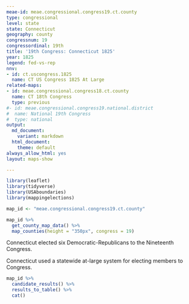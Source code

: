 ```yaml
---
meae-id: meae.congressional.congress19.ct.county
type: congressional
level: state
state: Connecticut
geography: county
congressnum: 19
congressordinal: 19th
title: '19th Congress: Connecticut 1825'
year: 1825
legend: fed-vs-rep
nnv:
- id: ct.uscongress.1825
  name: CT US Congress 1825 At Large
related-maps:
- id: meae.congressional.congress18.ct.county
  name: CT 18th Congress
  type: previous
#- id: meae.congressional.congress19.national.district
#  name: National 19th Congress
#  type: national
output:
  md_document:
    variant: markdown
  html_document:
    theme: default
always_allow_html: yes
layout: maps-show

---
```


```r
library(leaflet)
library(tidyverse)
library(USAboundaries)
library(mappingelections)

map_id <- "meae.congressional.congress19.ct.county"
```

<div class="map">

```r
map_id %>%
  get_county_map_data() %>%
  map_counties(height = "350px", congress = 19)
```

</div>

Connecticut elected six Democratic-Republicans to the Nineteenth Congress.

Connecticut used a statewide at-large system for electing members to Congress.

<div class="results-table">

```r
map_id %>%
  candidate_results() %>%
  results_to_table() %>%
  cat()
```

</div>
